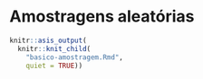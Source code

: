 # Amostragens aleatórias

```r
knitr::asis_output(
  knitr::knit_child(
    "basico-amostragem.Rmd",
    quiet = TRUE))
```